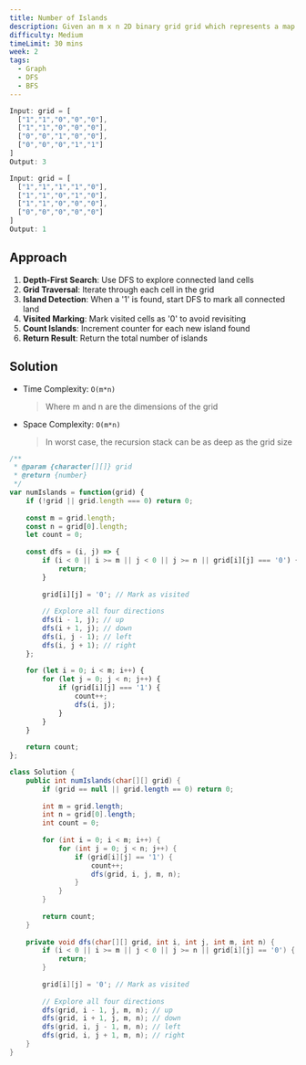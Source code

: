 ```yaml
---
title: Number of Islands
description: Given an m x n 2D binary grid grid which represents a map of '1's (land) and '0's (water), return the number of islands. An island is surrounded by water and is formed by connecting adjacent lands horizontally or vertically.
difficulty: Medium
timeLimit: 30 mins
week: 2
tags:
  - Graph
  - DFS
  - BFS
---
```


```js title="Example"
Input: grid = [
  ["1","1","0","0","0"],
  ["1","1","0","0","0"],
  ["0","0","1","0","0"],
  ["0","0","0","1","1"]
]
Output: 3

Input: grid = [
  ["1","1","1","1","0"],
  ["1","1","0","1","0"],
  ["1","1","0","0","0"],
  ["0","0","0","0","0"]
]
Output: 1
```

## Approach

1. **Depth-First Search**: Use DFS to explore connected land cells
2. **Grid Traversal**: Iterate through each cell in the grid
3. **Island Detection**: When a '1' is found, start DFS to mark all connected land
4. **Visited Marking**: Mark visited cells as '0' to avoid revisiting
5. **Count Islands**: Increment counter for each new island found
6. **Return Result**: Return the total number of islands

## Solution

- Time Complexity: `O(m*n)`
  > Where m and n are the dimensions of the grid
- Space Complexity: `O(m*n)`
  > In worst case, the recursion stack can be as deep as the grid size

```js tab="JavaScript"
/**
 * @param {character[][]} grid
 * @return {number}
 */
var numIslands = function(grid) {
    if (!grid || grid.length === 0) return 0;
    
    const m = grid.length;
    const n = grid[0].length;
    let count = 0;
    
    const dfs = (i, j) => {
        if (i < 0 || i >= m || j < 0 || j >= n || grid[i][j] === '0') {
            return;
        }
        
        grid[i][j] = '0'; // Mark as visited
        
        // Explore all four directions
        dfs(i - 1, j); // up
        dfs(i + 1, j); // down
        dfs(i, j - 1); // left
        dfs(i, j + 1); // right
    };
    
    for (let i = 0; i < m; i++) {
        for (let j = 0; j < n; j++) {
            if (grid[i][j] === '1') {
                count++;
                dfs(i, j);
            }
        }
    }
    
    return count;
};
```

```java tab="Java"
class Solution {
    public int numIslands(char[][] grid) {
        if (grid == null || grid.length == 0) return 0;
        
        int m = grid.length;
        int n = grid[0].length;
        int count = 0;
        
        for (int i = 0; i < m; i++) {
            for (int j = 0; j < n; j++) {
                if (grid[i][j] == '1') {
                    count++;
                    dfs(grid, i, j, m, n);
                }
            }
        }
        
        return count;
    }
    
    private void dfs(char[][] grid, int i, int j, int m, int n) {
        if (i < 0 || i >= m || j < 0 || j >= n || grid[i][j] == '0') {
            return;
        }
        
        grid[i][j] = '0'; // Mark as visited
        
        // Explore all four directions
        dfs(grid, i - 1, j, m, n); // up
        dfs(grid, i + 1, j, m, n); // down
        dfs(grid, i, j - 1, m, n); // left
        dfs(grid, i, j + 1, m, n); // right
    }
}
```
